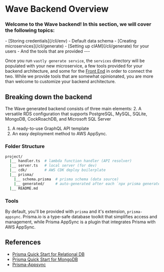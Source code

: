 # Wave Backend Overview

### Welcome to the Wave backend! In this section, we will cover the following topics:

<SimpleGrid columns={2} spacing={10}>
- <Text>[Storing credentials](/cli/env)</Text>
- <Text>Default data schema</Text>
- <Text>[Creating microservices](/cli/generate)</Text>
- <Text>[Setting up cIAM](/cli/generate) for your users</Text>
- <Text>And the tools that are provided</Text>
</SimpleGrid>
---

Once you run `vastly generate service`, the `services` directory will be populated with your new microservice, a few tools provided for your backend architecture, and some for the [Front End](/build/front-end/overview) in order to connect the two. While we provide tools that are somewhat opinionated, you are more than welcome to customize your backend architecture.

## Breaking down the backend
The Wave generated backend consists of three main elements:
2. A versatile RDS configuration that supports PostgreSQL, MySQL, SQLite, MongoDB, CockRoachDB, and Microsoft SQL Server
1. A ready-to-use GraphQL API template
3. An easy deployment method to AWS AppSync.

### Folder Structure
```bash filename="services/"
project/
  |__ handler.ts  # lambda function handler (API resolver)
  |__ server.ts   # local server (for dev)
  |__ cdk/        # AWS CDK deploy boilerplate
  |__ prisma/
    |__ schema.prisma  # prisma schema (data source)
    |__ generated/     # auto-generated after each `npx prisma generate`
  |__ README.md
```

### Tools
By default, you'll be provided with `prisma` and it's extension, `prisma-appsync`. Prisma.io is a type-safe database toolkit that simplifies access and management, while Prisma AppSync is a plugin that integrates Prisma with AWS AppSync.

## References
- [Prisma Quick Start for Relational DB](https://www.prisma.io/docs/getting-started/setup-prisma/add-to-existing-project/relational-databases-typescript-postgresql)
- [Prisma Quick Start for MongoDB](https://www.prisma.io/docs/getting-started/setup-prisma/add-to-existing-project)
- [Prisma-Appsync](https://prisma-appsync.vercel.app/quick-start/getting-started.html)

